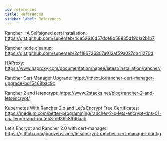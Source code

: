 ```yaml
---
id: references
title: References
sidebar_label: References
---
```


Rancher HA Selfsigned cert installation: https://gist.github.com/superseb/4ce52616d57dce8b58835d19c1a2b1b7

Rancher node cleanup: https://gist.github.com/superseb/2cf186726807a012af59a027cb41270d

HAProxy: https://www.haproxy.com/documentation/hapee/latest/installation/rancher/

Rancher Cert Manager Upgrade: https://itnext.io/rancher-cert-manager-upgrade-bd15468bac9c

Rancher 2 and letencrypt: https://www.2stacks.net/blog/rancher-2-and-letsencrypt/

Kubernetes With Rancher 2.x and Let’s Encrypt Free Certificates: https://medium.com/better-programming/rancher-2-x-lets-encrypt-dns-01-challenge-and-route53-c636c8966aab

Let’s Encrypt and Rancher 2.0 with cert-manager:  https://github.com/joaoverissimo/letsencrypt-rancher-cert-manager-config